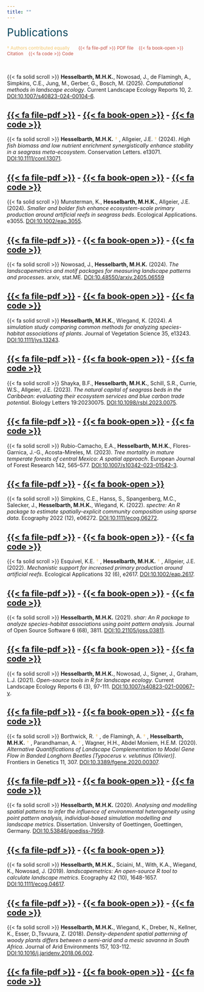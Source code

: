 ```yaml
---
title: ""
---
```


<span style="color:#0A475D;font-size:200%"> Publications </span>

<span style="color:#F4C76D;font-size:85%;"> \† Authors contributed equally </span>
&nbsp;&nbsp;&nbsp;&nbsp; <span style="color:#C54F43;font-size:85%;"> {{< fa file-pdf >}} PDF file &nbsp;&nbsp; {{< fa book-open >}} Citation &nbsp;&nbsp; {{< fa code >}} Code  </span>

<br>

{{< fa solid scroll >}} **Hesselbarth, M.H.K.**, Nowosad, J., de Flamingh, A., Simpkins, C.E., Jung, M., Gerber, G., Bosch, M. (2025). _Computational methods in landscape ecology_. Current Landscape Ecology Reports 10, 2. [DOI:10.1007/s40823-024-00104-6](https://doi.org/10.1007/s40823-024-00104-6).

[{{< fa file-pdf >}}](files/Hesselbarth-2024-CurrLandscapeEcolRep-10-2.pdf) - [{{< fa book-open >}}](files/Hesselbarth-2024-CurrLandscapeEcolRep-10-2.bib) - [{{< fa code >}}](https://github.com/mhesselbarth/Hesselbarth-etal-2024-CLER)
---

{{< fa solid scroll >}} **Hesselbarth, M.H.K.** <span style="color:#F4C76D"> \† </span>, Allgeier, J.E. <span style="color:#F4C76D"> \† </span> (2024). _High fish biomass and low nutrient enrichment synergistically enhance stability in a seagrass meta-ecosystem_. Conservation Letters. e13071. [DOI:10.1111/conl.13071](https://doi.org/10.1111/conl.13071).

[{{< fa file-pdf >}}](files/Hesselbarth-2024-ConservLett.pdf) - [{{< fa book-open >}}](files/Hesselbarth-2024-ConservLett.bib) - [{{< fa code >}}](https://doi.org/10.5281/zenodo.10671464)
---

{{< fa solid scroll >}} Munsterman, K., **Hesselbarth, M.H.K.**, Allgeier, J.E. (2024). _Smaller and bolder fish enhance ecosystem-scale primary production around artificial reefs in seagrass beds_. Ecological Applications. e3055. [DOI:10.1002/eap.3055](https://doi.org/10.1002/eap.3055).

[{{< fa file-pdf >}}](files/Munsterman-2024-EcolAppl.pdf) - [{{< fa book-open >}}](Munsterman-2024-EcolAppl.bib) - [{{< fa code >}}](https://doi.org/10.5281/zenodo.12683020)
---

{{< fa solid scroll >}} Nowosad, J., **Hesselbarth, M.H.K.** (2024). _The landscapemetrics and motif packages for measuring landscape patterns and processes_. arxiv, stat.ME. [DOI:10.48550/arxiv.2405.06559](https://doi.org/10.48550/arxiv.2405.06559)

[{{< fa file-pdf >}}](files/Nowosad-2024-arXiv.pdf) - [{{< fa book-open >}}](files/Nowosad-2024-arXiv.bib) - [{{< fa code >}}](https://github.com/Nowosad/r-ecology-book-chapterIII7)
---

{{< fa solid scroll >}} **Hesselbarth, M.H.K.**, Wiegand, K. (2024). _A simulation study comparing common methods for analyzing species-habitat associations of plants_. Journal of Vegetation Science 35, e13243. [DOI:10.1111/jvs.13243](https://doi.org/10.1111/jvs.13243).

[{{< fa file-pdf >}}](files/Hesselbarth-2024-JVegSci-35-2.pdf) - [{{< fa book-open >}}](files/Hesselbarth-2024-JVegSci-35-2.bib) - [{{< fa code >}}](https://www.doi.org/10.5281/zenodo.10803171)
---

{{< fa solid scroll >}} Shayka, B.F., **Hesselbarth, M.H.K.**, Schill, S.R., Currie, W.S., Allgeier, J.E. (2023). _The natural capital of seagrass beds in the Caribbean: evaluating their ecosystem services and blue carbon trade potential_. Biology Letters 19:20230075. [DOI:10.1098/rsbl.2023.0075](https://doi.org/10.1098/rsbl.2023.0075).

[{{< fa file-pdf >}}](files/Shayka-2023-BiolLett-19-20230075.pdf) - [{{< fa book-open >}}](files/Shayka-2023-BiolLett-19-20230075.bib) - [{{< fa code >}}](https://doi.org/10.5061/dryad.z612jm6h4)
---

{{< fa solid scroll >}} Rubio-Camacho, E.A., **Hesselbarth, M.H.K.**, Flores-Garnica, J.-G., Acosta-Mireles, M. (2023). _Tree mortality in mature temperate forests of central Mexico: A spatial approach_. European Journal of Forest Research 142, 565–577. [DOI:10.1007/s10342-023-01542-3](https://doi.org/10.1007/s10342-023-01542-3).

[{{< fa file-pdf >}}](files/Rubio-Camacho-2023-EurJForestRes-142-3.pdf) - [{{< fa book-open >}}](files/Rubio-Camacho-2023-EurJForestRes-142-3.bib)
---

{{< fa solid scroll >}} Simpkins, C.E., Hanss, S., Spangenberg, M.C., Salecker, J., **Hesselbarth, M.H.K.**, Wiegand, K. (2022). _spectre: An R package to estimate spatially-explicit community composition using sparse data_. Ecography 2022 (12), e06272. [DOI:10.1111/ecog.06272](https://doi.org/10.1111/ecog.06272).

[{{< fa file-pdf >}}](files/Simpkins-2022-Ecography-2022-12.pdf) - [{{< fa book-open >}}](files/Simpkins-2022-Ecography-2022-12.bib) - [{{< fa code >}}](https://github.com/r-spatialecology/spectre_usecase)
---

{{< fa solid scroll >}} Esquivel, K.E. <span style="color:#F4C76D"> \† </span>, **Hesselbarth, M.H.K.** <span style="color:#F4C76D"> \† </span>, Allgeier, J.E. (2022). _Mechanistic support for increased primary production around artificial reefs_. Ecological Applications 32 (6), e2617. [DOI:10.1002/eap.2617](https://doi.org/10.1002/eap.2617).

[{{< fa file-pdf >}}](files/Esquivel-2022-EcolAppl-32-6.pdf) - [{{< fa book-open >}}](files/Esquivel-2022-EcolAppl-32-6.bib) - [{{< fa code >}}](https://github.com/Allgeier-Lab/Esquivel_etal_2021_EcolAppl)
---

{{< fa solid scroll >}} **Hesselbarth, M.H.K.** (2021). _shar: An R package to analyze species-habitat associations using point pattern analysis._ Journal of Open Source Software 6 (68), 3811. [DOI:10.21105/joss.03811](https://doi.org/10.21105/joss.03811).

[{{< fa file-pdf >}}](files/Hesselbarth-2021-JOpenSourceSoftw-6-68.pdf) - [{{< fa book-open >}}](files/Hesselbarth-2021-JOpenSourceSoftw-6-68.bib) - [{{< fa code >}}](https://github.com/r-spatialecology/shar)
---

{{< fa solid scroll >}} **Hesselbarth, M.H.K.**, Nowosad, J., Signer, J., Graham, L.J. (2021). _Open-source tools in R for landscape ecology_. Current Landscape Ecology Reports 6 (3), 97-111. [DOI:10.1007/s40823-021-00067-y](https://doi.org/10.1007/s40823-021-00067-y).

[{{< fa file-pdf >}}](files/Hesselbarth-2021-CurrLandscapeEcolRep-6-3.pdf) - [{{< fa book-open >}}](files/Hesselbarth-2021-CurrLandscapeEcolRep-6-3.bib) - [{{< fa code >}}](https://github.com/r-spatialecology/Hesselbarth_et_al_CLER)
---

{{< fa solid scroll >}} Borthwick, R. <span style="color:#F4C76D"> \† </span>, de Flamingh, A. <span style="color:#F4C76D"> \† </span>, **Hesselbarth, M.H.K.** <span style="color:#F4C76D"> \† </span>, Parandhaman, A. <span style="color:#F4C76D"> \† </span>, Wagner, H.H., Abdel Moniem, H.E.M. (2020). _Alternative Quantifications of Landscape Complementation to Model Gene Flow in Banded Longhorn Beetles [Typocerus v. velutinus (Olivier)]_. Frontiers in Genetics 11, 307. [DOI:10.3389/fgene.2020.00307](https://doi.org/10.3389/fgene.2020.00307).

[{{< fa file-pdf >}}](files/Borthwick-2020-FrontGenet-11.pdf) - [{{< fa book-open >}}](files/Borthwick-2020-FrontGenet-11.bib) - [{{< fa code >}}](https://github.com/mhesselbarth/Borthwick_et_al_2019_Front_Genet)
---

{{< fa solid scroll >}} **Hesselbarth, M.H.K.** (2020). _Analysing and modelling spatial patterns to infer the influence of environmental heterogeneity using point pattern analysis, individual-based simulation modelling and landscape metrics_. Dissertation. University of Goettingen, Goettingen, Germany. [DOI:10.53846/goediss-7959](http://dx.doi.org/10.53846/goediss-7959).

[{{< fa file-pdf >}}](files/Hesselbarth-2020-UniversityofGoettingen.pdf) - [{{< fa book-open >}}](files/Hesselbarth-2020-UniversityofGoettingen.bib)
---

{{< fa solid scroll >}} **Hesselbarth, M.H.K.**, Sciaini, M., With, K.A., Wiegand, K., Nowosad, J. (2019). _landscapemetrics: An open-source R tool to calculate landscape metrics_. Ecography 42 (10), 1648-1657. [DOI:10.1111/ecog.04617](https://doi.org/10.1111/ecog.04617).

[{{< fa file-pdf >}}](files/Hesselbarth-2019-Ecography-42-10.pdf) - [{{< fa book-open >}}](files/Hesselbarth-2019-Ecography-42-10.bib) - [{{< fa code >}}](https://github.com/mhesselbarth/Hesselbarth_et_al_2019_Ecography)
---

{{< fa solid scroll >}} **Hesselbarth, M.H.K.**, Wiegand, K., Dreber, N., Kellner, K., Esser, D.,Tsvuura, Z. (2018). _Density-dependent spatial patterning of woody plants differs between a semi-arid and a mesic savanna in South Africa_. Journal of Arid Environments 157, 103-112. [DOI:10.1016/j.jaridenv.2018.06.002](https://doi.org/10.1016/j.jaridenv.2018.06.002).

[{{< fa file-pdf >}}](files/Hesselbarth-2018-JAridEnviron-157.pdf) - [{{< fa book-open >}}](files/Hesselbarth-2018-JAridEnviron-157.bib) - [{{< fa code >}}](https://github.com/mhesselbarth/Hesselbarth_et_al_2018_JAE)
---
